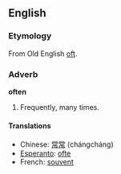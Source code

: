 ==English==

===Etymology===
From Old English [[oft]].

===Adverb===

'''often'''

# Frequently, many times.

====Translations====
*Chinese: [[常常]] (chángcháng)
*[[Esperanto]]: [[ofte]]
*French: [[souvent]]